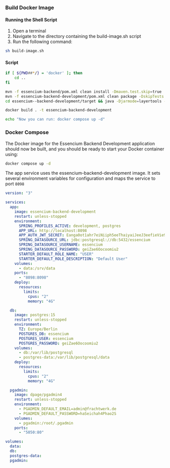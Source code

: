 
### Build Docker Image

#### Running the Shell Script

1. Open a terminal
2. Navigate to the directory containing the build-image.sh script
3. Run the following command:

```bash copy
sh build-image.sh
```

#### Script

```bash copy
if [ ${PWD##*/} = 'docker' ]; then
    cd ..
fi

mvn -f essencium-backend/pom.xml clean install -Dmaven.test.skip=true
mvn -f essencium-backend-development/pom.xml clean package -DskipTests
cd essencium--backend-development/target && java -Djarmode=layertools -jar *.jar extract && cd ..

docker build . -t essencium-backend-development

echo "Now you can run: docker compose up -d"
```

### Docker Compose

The Docker image for the Essencium Backend Development application should now be built, and you should be ready to start your Docker container using:

```bash copy
docker compose up -d
```

The app service uses the essencium-backend-development image. It sets several environment variables for configuration and maps the service to port `8098`

```yml copy
version: "3"

services:
  app:
    image: essencium-backend-development
    restart: unless-stopped
    environment:
      SPRING_PROFILES_ACTIVE: development, postgres
      APP_URL: http://localhost:8098
      APP_AUTH_JWT_SECRET: Eanga0ot1ahr7eiNiiph5eeThaiyaiJeeJ3eefieVie9aiJ4ze3cheiwu0Nae5roy6kuiheiFoohibauj5ooQu9aeL8agh8EidoquohngeiheeSh3Sei5uoyupheelie
      SPRING_DATASOURCE_URL: jdbc:postgresql://db:5432/essencium
      SPRING_DATASOURCE_USERNAME: essencium
      SPRING_DATASOURCE_PASSWORD: geiZae6Oocoomiu2
      STARTER_DEFAULT_ROLE_NAME: "USER"
      STARTER_DEFAULT_ROLE_DESCRIPTION: "Default User"
    volumes:
      - data:/srv/data
    ports:
      - "8098:8098"
    deploy:
      resources:
        limits:
          cpus: "2"
          memory: "4G"

  db:
    image: postgres:15
    restart: unless-stopped
    environment:
      TZ: Europe/Berlin
      POSTGRES_DB: essencium
      POSTGRES_USER: essencium
      POSTGRES_PASSWORD: geiZae6Oocoomiu2
    volumes:
      - db:/var/lib/postgresql
      - postgres-data:/var/lib/postgresql/data
    deploy:
      resources:
        limits:
          cpus: "2"
          memory: "4G"

  pgadmin:
    image: dpage/pgadmin4
    restart: unless-stopped
    environment:
      - PGADMIN_DEFAULT_EMAIL=admin@frachtwerk.de
      - PGADMIN_DEFAULT_PASSWORD=haSeichah4Phao2S
    volumes:
      - pgadmin:/root/.pgadmin
    ports:
      - "5050:80"

volumes:
  data:
  db:
  postgres-data:
  pgadmin:
```